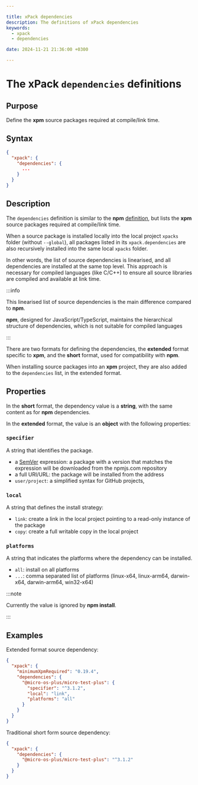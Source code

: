 ```yaml
---

title: xPack dependencies
description: The definitions of xPack dependencies
keywords:
  - xpack
  - dependencies

date: 2024-11-21 21:36:00 +0300

---
```


# The xPack `dependencies` definitions

## Purpose

Define the **xpm** source packages required at compile/link time.

## Syntax

```json
{
  "xpack": {
    "dependencies": {
      ...
    }
  }
}
```

## Description

The `dependencies` definition is similar to the **npm**
[definition](https://docs.npmjs.com/cli/v10/configuring-npm/package-json#dependencies),
but lists the **xpm** source packages required at compile/link time.

When a source package is installed locally into the
local project `xpacks` folder (without `--global`), all packages listed in its `xpack.dependencies`
are also recursively installed into the same local `xpacks` folder.

In other words, the list of source dependencies is linearised,
and all dependencies are installed at the same top level.
This approach is necessary for compiled languages (like C/C++)
to ensure all source libraries are compiled and available at link time.

:::info

This linearised list of source
dependencies is the main difference compared to **npm**.

**npm**, designed for JavaScript/TypeScript,
maintains the hierarchical structure of dependencies, which is
not suitable for compiled languages

:::

There are two formats for defining the dependencies, the **extended**
format specific to **xpm**, and the **short** format, used for compatibility
with **npm**.

When installing source packages into an **xpm** project, they are also added
to the `dependencies` list, in the extended format.

## Properties

In the **short** format, the dependency value is a **string**, with the same content as for **npm** dependencies.

In the **extended** format, the value is an **object** with the following properties:

### `specifier`

A string that identifies the package.

- a [SemVer](https://semver.org) expression: a package with a version that matches the expression
will be downloaded from the npmjs.com repository
- a full URI/URL: the package will be installed from the address
- `user/project`: a simplified syntax for GitHub projects,

### `local`

A string that defines the install strategy:

- `link`: create a link in the local project pointing to a read-only instance of the package
- `copy`: create a full writable copy in the local project

### `platforms`

A string that indicates the platforms where the dependency can be installed.

- `all`: install on all platforms
- `...`: comma separated list of platforms (linux-x64, linux-arm64, darwin-x64, darwin-arm64, win32-x64)

:::note

Currently the value is ignored by **npm install**.

:::

## Examples

Extended format source dependency:

```json {6-8}
{
  "xpack": {
    "minimumXpmRequired": "0.19.4",
    "dependencies": {
      "@micro-os-plus/micro-test-plus": {
        "specifier": "^3.1.2",
        "local": "link",
        "platforms": "all"
      }
    }
  }
}
```

Traditional short form source dependency:

```json {4}
{
  "xpack": {
    "dependencies": {
      "@micro-os-plus/micro-test-plus": "^3.1.2"
    }
  }
}
```
